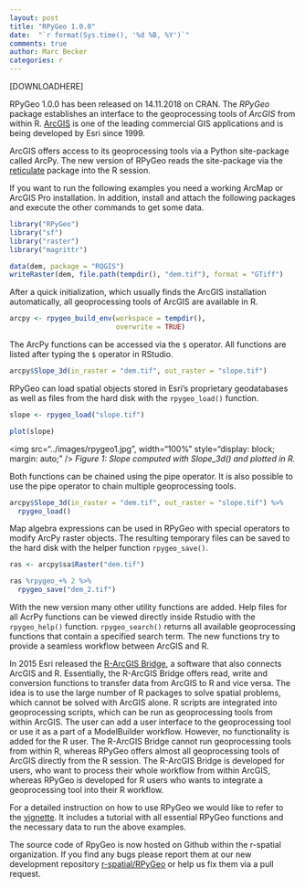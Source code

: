 ```yaml
---
layout: post
title: "RPyGeo 1.0.0"
date:  "`r format(Sys.time(), '%d %B, %Y')`"
comments: true
author: Marc Becker
categories: r
---
```


<script src="https://cdnjs.cloudflare.com/ajax/libs/mathjax/2.7.0/MathJax.js?config=TeX-AMS-MML_HTMLorMML" type="text/javascript"></script>

[DOWNLOADHERE]

RPyGeo 1.0.0 has been released on 14.11.2018 on CRAN. 
The _RPyGeo_ package establishes an interface to the geoprocessing tools of _ArcGIS_ from within R. 
[ArcGIS](https://www.esri.com/en-us/arcgis/about-arcgis/overview) is one of the leading commercial GIS applications and is being developed by Esri since 1999.

ArcGIS offers access to its geoprocessing tools via a Python site-package called ArcPy. The new version of RPyGeo reads the site-package via the [reticulate](https://cran.r-project.org/web/packages/reticulate/index.html) package into the R session.

If you want to run the following examples you need a working ArcMap or ArcGIS Pro installation. In addition, install and attach the following packages and execute the other commands to get some data.

```r
library("RPyGeo")
library("sf")
library("raster")
library("magrittr")

data(dem, package = "RQGIS")
writeRaster(dem, file.path(tempdir(), "dem.tif"), format = "GTiff")
```

After a quick initialization, which usually finds the ArcGIS installation automatically, all geoprocessing tools of ArcGIS are available in R.   

```r
arcpy <- rpygeo_build_env(workspace = tempdir(),
                          overwrite = TRUE)
```

The ArcPy functions can be accessed via the `$` operator. All functions are listed after typing the `$` operator in RStudio. 

```r
arcpy$Slope_3d(in_raster = "dem.tif", out_raster = "slope.tif")
```

RPyGeo can load spatial objects stored in Esri's proprietary geodatabases as well as files from the hard disk with the `rpygeo_load()` function.

```r
slope <- rpygeo_load("slope.tif")

plot(slope)
```

<img src="../images/rpygeo1.jpg", width="100%" style="display: block; margin: auto;" />
*Figure 1: Slope computed with Slope_3d() and plotted in R.*

Both functions can be chained using the pipe operator. It is also possible to use the pipe operator to chain multiple geoprocessing tools.

```r
arcpy$Slope_3d(in_raster = "dem.tif", out_raster = "slope.tif") %>%
  rpygeo_load()
```

Map algebra expressions can be used in RPyGeo with special operators to modify ArcPy raster objects. The resulting temporary files can be saved to the hard disk with the helper function `rpygeo_save()`.

```r
ras <- arcpy$sa$Raster("dem.tif") 

ras %rpygeo_+% 2 %>%
  rpygeo_save("dem_2.tif")
```

With the new version many other utility functions are added. Help files for all AcrPy functions can be viewed directly inside Rstudio with the `rpygeo_help()` function. `rpygeo_search()` returns all available geoprocessing functions that contain a specified search term. The new functions try to provide a seamless workflow between ArcGIS and R.

In 2015 Esri released the [R-ArcGIS Bridge](https://r-arcgis.github.io), a software that also connects ArcGIS and R. Essentially, the R-ArcGIS Bridge offers read, write and conversion functions to transfer data from ArcGIS to R and vice versa. The idea is to use the large number of R packages to solve spatial problems, which cannot be solved with ArcGIS alone. R scripts are integrated into geoprocessing scripts, which can be run as geoprocessing tools from within ArcGIS. The user can add a user interface to the geoprocessing tool or use it as a part of a ModelBuilder workflow. However, no functionality is added for the R user. The R-ArcGIS Bridge cannot run geoprocessing tools from within R, whereas RPyGeo offers almost all geoprocessing tools of ArcGIS directly from the R session. The R-ArcGIS Bridge is developed for users, who want to process their whole workflow from within ArcGIS, whereas RPyGeo is developed for R users who wants to integrate a geoprocessing tool into their R workflow.

For a detailed instruction on how to use RPyGeo we would like to refer to the [vignette](https://cran.r-project.org/web/packages/RPyGeo/RPyGeo.pdf). It includes a tutorial with all essential RPyGeo functions and the necessary data to run the above examples.

The source code of RpyGeo is now hosted on Github within the r-spatial organization. If you find any bugs please report them at our new development repository [r-spatial/RPyGeo](https://github.com/r-spatial/RPyGeo) or help us fix them via a pull request.
